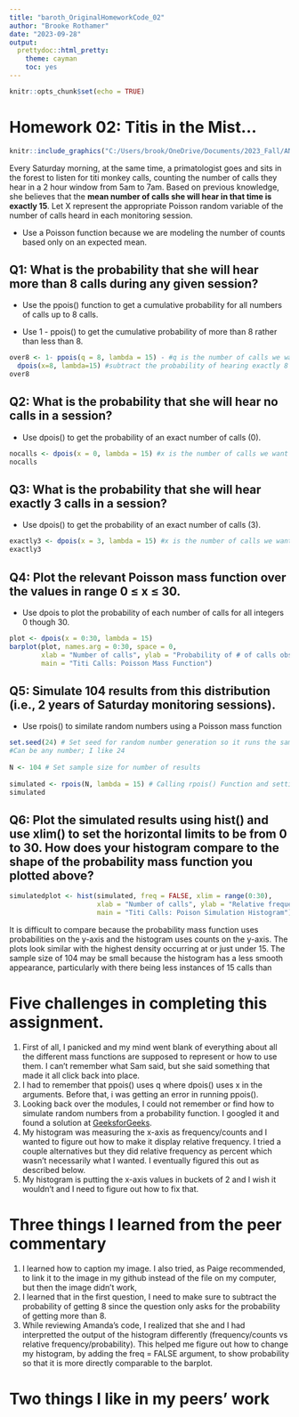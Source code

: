 ```yaml
---
title: "baroth_OriginalHomeworkCode_02"
author: "Brooke Rothamer"
date: "2023-09-28"
output: 
  prettydoc::html_pretty:
    theme: cayman
    toc: yes
---
```


```r
knitr::opts_chunk$set(echo = TRUE)
```
# Homework 02: Titis in the Mist…

```r
knitr::include_graphics("C:/Users/brook/OneDrive/Documents/2023_Fall/AN588/AN588-Week-3-baroth/titis.jpg")
```

Every Saturday morning, at the same time, a primatologist goes and sits in the forest to listen for titi monkey calls, counting the number of calls they hear in a 2 hour window from 5am to 7am. Based on previous knowledge, she believes that the **mean number of calls she will hear in that time is exactly 15**. Let X represent the appropriate Poisson random variable of the number of calls heard in each monitoring session.

* Use a Poisson function because we are modeling the number of counts based only on an expected mean.

## Q1: What is the probability that she will hear more than 8 calls during any given session?

* Use the ppois() function to get a cumulative probability for all numbers of calls up to 8 calls. 

* Use 1 - ppois() to get the cumulative probability of more than 8 rather than less than 8.
```r
over8 <- 1- ppois(q = 8, lambda = 15) - #q is the number of calls we want to know about #lambda is the expected mean
  dpois(x=8, lambda=15) #subtract the probability of hearing exactly 8 calls
over8
```
## Q2: What is the probability that she will hear no calls in a session?

* Use dpois() to get the probability of an exact number of calls (0).
```r
nocalls <- dpois(x = 0, lambda = 15) #x is the number of calls we want to know about #lambda is the expected mean
nocalls
```
## Q3: What is the probability that she will hear exactly 3 calls in a session?

* Use dpois() to get the probability of an exact number of calls (3).
```r
exactly3 <- dpois(x = 3, lambda = 15) #x is the number of calls we want to know about #lambda is the expected mean
exactly3
```

## Q4: Plot the relevant Poisson mass function over the values in range 0 ≤ x ≤ 30.

* Use dpois to plot the probability of each number of calls for all integers 0 though 30.
```r
plot <- dpois(x = 0:30, lambda = 15)
barplot(plot, names.arg = 0:30, space = 0, 
        xlab = "Number of calls", ylab = "Probability of # of calls observed", 
        main = "Titi Calls: Poisson Mass Function")
```

## Q5: Simulate 104 results from this distribution (i.e., 2 years of Saturday monitoring sessions).

* Use rpois() to similate random numbers using a Poisson mass function
```r
set.seed(24) # Set seed for random number generation so it runs the same random numbers every time
#Can be any number; I like 24
  
N <- 104 # Set sample size for number of results
  
simulated <- rpois(N, lambda = 15) # Calling rpois() Function and setting the expected mean to 15
simulated
```

## Q6: Plot the simulated results using hist() and use xlim() to set the horizontal limits to be from 0 to 30. How does your histogram compare to the shape of the probability mass function you plotted above?

```r
simulatedplot <- hist(simulated, freq = FALSE, xlim = range(0:30), 
                      xlab = "Number of calls", ylab = "Relative frequency", 
                      main = "Titi Calls: Poison Simulation Histogram")
```

It is difficult to compare because the probability mass function uses probabilities on the y-axis and the histogram uses counts on the y-axis. The plots look similar with the highest density occurring at or just under 15. The sample size of 104 may be small because the histogram has a less smooth appearance, particularly with there being less instances of 15 calls than 
<!-- I think you can still visually compare these graphs because its showing you how many of each mean was chosen in 104 picks (years) -->

# Five challenges in completing this assignment.

1. First of all, I panicked and my mind went blank of everything about all the different mass functions are supposed to represent or how to use them. I can't remember what Sam said, but she said something that made it all click back into place.
2. I had to remember that ppois() uses q where dpois() uses x in the arguments. Before that, i was getting an error in running ppois().
3. Looking back over the modules, I could not remember or find how to simulate random numbers from a probability function. I googled it and found a solution at [GeeksforGeeks](https://www.geeksforgeeks.org/compute-randomly-drawn-poisson-density-in-r-programming-rpois-function/).
4. My histogram was measuring the x-axis as frequency/counts and I wanted to figure out how to make it display relative frequency. I tried a couple alternatives but they did relative frequency as percent which wasn't necessarily what I wanted. I eventually figured this out as described below.
5. My histogram is putting the x-axis values in buckets of 2 and I wish it wouldn't and I need to figure out how to fix that. 

# Three things I learned from the peer commentary

1. I learned how to caption my image. I also tried, as Paige recommended, to link it to the image in my github instead of the file on my computer, but then the image didn't work,
2. I learned that in the first question, I need to make sure to subtract the probability of getting 8 since the question only asks for the probability of getting more than 8.
3. While reviewing Amanda's code, I realized that she and I had interpretted the output of the histogram differently (frequency/counts vs relative frequency/probability). This helped me figure out how to change my histogram, by adding the freq = FALSE argument, to show probability so that it is more directly comparable to the barplot.

# Two things I like in my peers' work

